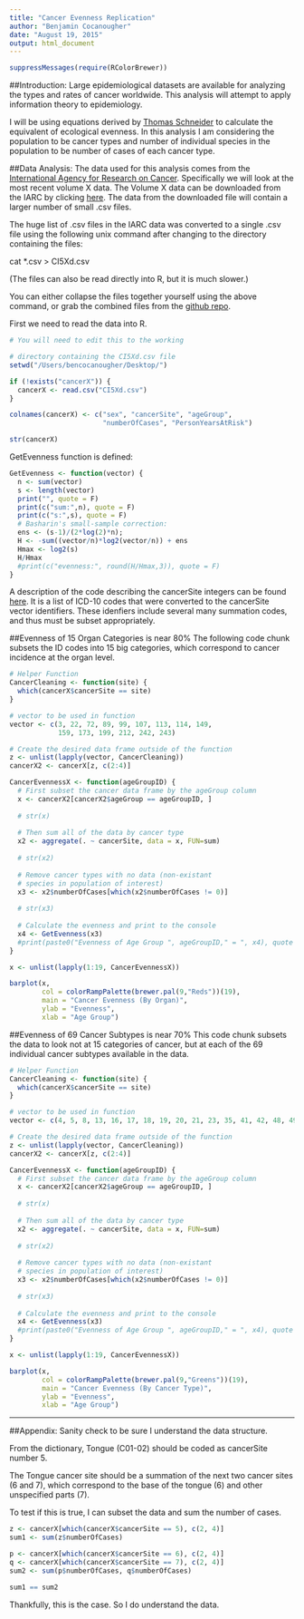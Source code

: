 ```yaml
---
title: "Cancer Evenness Replication"
author: "Benjamin Cocanougher"
date: "August 19, 2015"
output: html_document
---
```


```r
suppressMessages(require(RColorBrewer))
```


##Introduction:
Large epidemiological datasets are available for analyzing the types and rates of cancer worldwide. This analysis will attempt to apply information theory to epidemiology.

I will be using equations derived by [Thomas Schneider](http://alum.mit.edu/www/toms) to calculate the equivalent of ecological evenness. In this analysis I am considering the population to be cancer types and number of individual species in the population to be number of cases of each cancer type.


##Data Analysis:
The data used for this analysis comes from the [International Agency for Research on Cancer](http://ci5.iarc.fr/CI5I-X/Pages/download.aspx). Specifically we will look at the most recent volume X data. The Volume X data can be downloaded from the IARC by clicking [here](http://ci5.iarc.fr/CI5-X/CI5-Xd.zip). The data from the downloaded file will contain a larger number of small .csv files.

The huge list of .csv files in the IARC data was converted to a single .csv file using the following unix command after changing to the directory containing the files:

cat *.csv > CI5Xd.csv

(The files can also be read directly into R, but it is much slower.)

You can either collapse the files together yourself using the above command, or grab the combined files from the [github repo](https://github.com/bcoke/Cancer-Evenness).


First we need to read the data into R.

```r

# You will need to edit this to the working 

# directory containing the CI5Xd.csv file
setwd("/Users/bencocanougher/Desktop/")

if (!exists("cancerX")) {
  cancerX <- read.csv("CI5Xd.csv")
}

colnames(cancerX) <- c("sex", "cancerSite", "ageGroup",
                       "numberOfCases", "PersonYearsAtRisk")

str(cancerX)
```

GetEvenness function is defined:

```r
GetEvenness <- function(vector) {
  n <- sum(vector)
  s <- length(vector)
  print("", quote = F)
  print(c("sum:",n), quote = F)
  print(c("s:",s), quote = F)
  # Basharin's small-sample correction:
  ens <- (s-1)/(2*log(2)*n);
  H <- -sum((vector/n)*log2(vector/n)) + ens
  Hmax <- log2(s) 
  H/Hmax
  #print(c("evenness:", round(H/Hmax,3)), quote = F)
}
```

A description of the code describing the cancerSite integers can be found [here](http://ci5.iarc.fr/CI5I-X/Pages/cancer_vol10.aspx). It is a list of ICD-10 codes that were converted to the cancerSite vector identifiers. These idenfiers include several many summation codes, and thus must be subset appropriately.


##Evenness of 15 Organ Categories is near 80%
The following code chunk subsets the ID codes into 15 big categories, which correspond to cancer incidence at the organ level.

```r
# Helper Function
CancerCleaning <- function(site) {
  which(cancerX$cancerSite == site)
}

# vector to be used in function
vector <- c(3, 22, 72, 89, 99, 107, 113, 114, 149,
            159, 173, 199, 212, 242, 243)

# Create the desired data frame outside of the function
z <- unlist(lapply(vector, CancerCleaning))
cancerX2 <- cancerX[z, c(2:4)]

CancerEvennessX <- function(ageGroupID) {
  # First subset the cancer data frame by the ageGroup column
  x <- cancerX2[cancerX2$ageGroup == ageGroupID, ]
  
  # str(x)
  
  # Then sum all of the data by cancer type
  x2 <- aggregate(. ~ cancerSite, data = x, FUN=sum)
  
  # str(x2)
  
  # Remove cancer types with no data (non-existant 
  # species in population of interest)
  x3 <- x2$numberOfCases[which(x2$numberOfCases != 0)]
  
  # str(x3)
  
  # Calculate the evenness and print to the console
  x4 <- GetEvenness(x3)
  #print(paste0("Evenness of Age Group ", ageGroupID," = ", x4), quote = FALSE)
}

x <- unlist(lapply(1:19, CancerEvennessX))

barplot(x,
        col = colorRampPalette(brewer.pal(9,"Reds"))(19),
        main = "Cancer Evenness (By Organ)",
        ylab = "Evenness",
        xlab = "Age Group")
```


##Evenness of 69 Cancer Subtypes is near 70%
This code chunk subsets the data to look not at 15 categories of cancer, but at each of the 69 individual cancer subtypes available in the data.

```r
# Helper Function
CancerCleaning <- function(site) {
  which(cancerX$cancerSite == site)
}

# vector to be used in function
vector <- c(4, 5, 8, 13, 16, 17, 18, 19, 20, 21, 23, 35, 41, 42, 48, 49, 50, 58, 68, 69, 70, 71, 73, 74, 75, 76, 77, 86, 87, 88, 89, 100, 106, 108, 109, 110, 11, 112, 113, 115, 116, 117, 125, 132, 133, 145, 148, 150, 151, 152, 158, 160, 161, 162, 163, 172, 174, 183, 184, 200, 210, 211, 213, 217, 224, 225, 226, 242, 243)

# Create the desired data frame outside of the function
z <- unlist(lapply(vector, CancerCleaning))
cancerX2 <- cancerX[z, c(2:4)]

CancerEvennessX <- function(ageGroupID) {
  # First subset the cancer data frame by the ageGroup column
  x <- cancerX2[cancerX2$ageGroup == ageGroupID, ]
  
  # str(x)
  
  # Then sum all of the data by cancer type
  x2 <- aggregate(. ~ cancerSite, data = x, FUN=sum)
  
  # str(x2)
  
  # Remove cancer types with no data (non-existant 
  # species in population of interest)
  x3 <- x2$numberOfCases[which(x2$numberOfCases != 0)]
  
  # str(x3)
  
  # Calculate the evenness and print to the console
  x4 <- GetEvenness(x3)
  #print(paste0("Evenness of Age Group ", ageGroupID," = ", x4), quote = FALSE)
}

x <- unlist(lapply(1:19, CancerEvennessX))

barplot(x,
        col = colorRampPalette(brewer.pal(9,"Greens"))(19),
        main = "Cancer Evenness (By Cancer Type)",
        ylab = "Evenness",
        xlab = "Age Group")
```

----------------------
##Appendix:
Sanity check to be sure I understand the data structure.

From the dictionary, Tongue (C01-02) should be coded as cancerSite number 5. 

The Tongue cancer site should be a summation of the next two cancer sites (6 and 7), which correspond to the base of the tongue (6) and other unspecified parts (7).

To test if this is true, I can subset the data and sum the number of cases.

```r

z <- cancerX[which(cancerX$cancerSite == 5), c(2, 4)]
sum1 <- sum(z$numberOfCases)

p <- cancerX[which(cancerX$cancerSite == 6), c(2, 4)]
q <- cancerX[which(cancerX$cancerSite == 7), c(2, 4)]
sum2 <- sum(p$numberOfCases, q$numberOfCases)

sum1 == sum2
```

Thankfully, this is the case. So I do understand the data.